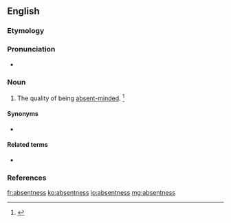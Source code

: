 ==English==

===Etymology===
{{suffix|absent|ness|lang=en}}

===Pronunciation===
* {{a|US}} {{IPA|/ˈæb.sn̩t.nəs/|lang=en}}

===Noun===
{{en-noun|-}}
# The quality of being [[absent-minded]]. {{defdate|First attested in the mid 19<sup>th</sup> century.}}<ref name=SOED>{{R:SOED5|page=8}}</ref>

====Synonyms====
* {{l|en|absent-mindedness}}

====Related terms====
* {{l|en|absence}}

===References===
<references/>

[[fr:absentness]]
[[ko:absentness]]
[[io:absentness]]
[[mg:absentness]]